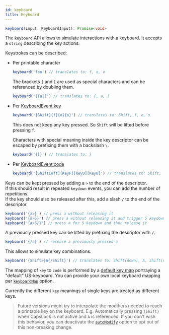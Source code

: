 ```yaml
---
id: keyboard
title: Keyboard
---
```


```ts
keyboard(input: KeyboardInput): Promise<void>
```

The `keyboard` API allows to simulate interactions with a keyboard. It accepts a
`string` describing the key actions.

Keystrokes can be described:

- Per printable character
  ```js
  keyboard('foo') // translates to: f, o, o
  ```
  The brackets `{` and `[` are used as special characters and can be referenced
  by doubling them.
  ```js
  keyboard('{{a[[') // translates to: {, a, [
  ```
- Per
  [KeyboardEvent.key](https://developer.mozilla.org/en-US/docs/Web/API/KeyboardEvent/key)

  ```js
  keyboard('{Shift}{f}{o}{o}') // translates to: Shift, f, o, o
  ```

  This does not keep any key pressed. So `Shift` will be lifted before pressing
  `f`.

  Characters with special meaning inside the key descriptor can be escaped by
  prefixing them with a backslash `\`.

  ```js
  keyboard('{}}') // translates to: }
  ```

- Per
  [KeyboardEvent.code](https://developer.mozilla.org/en-US/docs/Web/API/KeyboardEvent/code)
  ```js
  keyboard('[ShiftLeft][KeyF][KeyO][KeyO]') // translates to: Shift, f, o, o
  ```

Keys can be kept pressed by adding a `>` to the end of the descriptor.  
If this should result in repeated `keydown` events, you can add the number of
repetitions.  
If the key should also be released after this, add a slash `/` to the end of the
descriptor.

```js
keyboard('{a>}') // press a without releasing it
keyboard('{a>5}') // press a without releasing it and trigger 5 keydown
keyboard('{a>5/}') // press a for 5 keydown and then release it
```

A previously pressed key can be lifted by prefixing the descriptor with `/`.

```js
keyboard('{/a}') // release a previously pressed a
```

This allows to simulate key combinations.

```js
keyboard('{Shift>}A{/Shift}') // translates to: Shift(down), A, Shift(up)
```

The mapping of `key` to `code` is performed by a
[default key map](https://github.com/testing-library/user-event/blob/beta/src/keyboard/keyMap.ts)
portraying a "default" US-keyboard. You can provide your own local keyboard
mapping per [`keyboardMap`](options#keyboardmap) option.

Currently the different `key` meanings of single keys are treated as different
keys.

> Future versions might try to interpolate the modifiers needed to reach a
> printable key on the keyboard. E.g. Automatically pressing `{Shift}` when
> CapsLock is not active and `A` is referenced. If you don't wish this behavior,
> you can deactivate the [`autoModify`](options#automodify) option to opt out
> of this non-breaking change.
